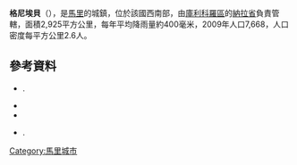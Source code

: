 '''格尼埃貝'''（{{lang-fr|Guénéibe}}），是[[馬里|馬里]]的城鎮，位於該國西南部，由[[庫利科羅區|庫利科羅區]]的[[納拉省|納拉省]]負責管轄，面積2,925平方公里，每年平均降雨量約400毫米，2009年人口7,668，人口密度每平方公里2.6人。

==參考資料==
*{{citation | url=http://instat.gov.ml/documentation/koulikoro.pdf | publisher=République de Mali: Institut National de la Statistique | title=Resultats Provisoires RGPH 2009 (Région de Koulikoro) | language=fr | accessdate=2015-07-21 | archive-date=2011-07-22 | archive-url=https://web.archive.org/web/20110722215741/http://instat.gov.ml/documentation/koulikoro.pdf | dead-url=yes }}.
*{{citation | title=Communes de la Région de Koulikoro | publisher=Ministère de l’administration territoriale et des collectivités locales, République du Mali | url=http://www.matcl.gov.ml/pdf/ComRegKoulikoro.pdf | language=fr | deadurl=yes | archiveurl=https://web.archive.org/web/20120309074136/http://www.matcl.gov.ml/pdf/ComRegKoulikoro.pdf | archivedate=2012-03-09 }}
*{{citation | last1=L'Hôte | first1=Yann | last2=Mahé | first2=Gil | year=1995 | title=West and Central Africa Mean Annual Rainfall (1951-1989) | url=http://www.cartographie.ird.fr/pluvio.html | publisher=ORSTOM, Département Continentales | accessdate=2015-07-21 | archive-date=2020-02-03 | archive-url=https://web.archive.org/web/20200203223811/http://www.cartographie.ird.fr/pluvio.html | dead-url=no }}
*{{citation | title=Plan de Sécurité Alimentaire Commune Rurale de Guéniébé 2007-2011 | publisher=Commissariat à la Sécurité Alimentaire, République du Mali, USAID-Mali | year=2007 | url=http://www.aec.msu.edu/fs2/mali_fd_strtgy/plans/koulikoro/nara/psa_gueneibe.pdf | language=fr | deadurl=yes | archiveurl=https://web.archive.org/web/20120908121647/http://www.aec.msu.edu/fs2/mali_fd_strtgy/plans/koulikoro/nara/psa_gueneibe.pdf | archivedate=2012年9月8日 | df= }}.

{{Coord|15|16|55|N|7|5|10|W|display=title}}

{{庫利科羅區}}

[[Category:馬里城市|Category:馬里城市]]


{{Mali-geo-stub}}